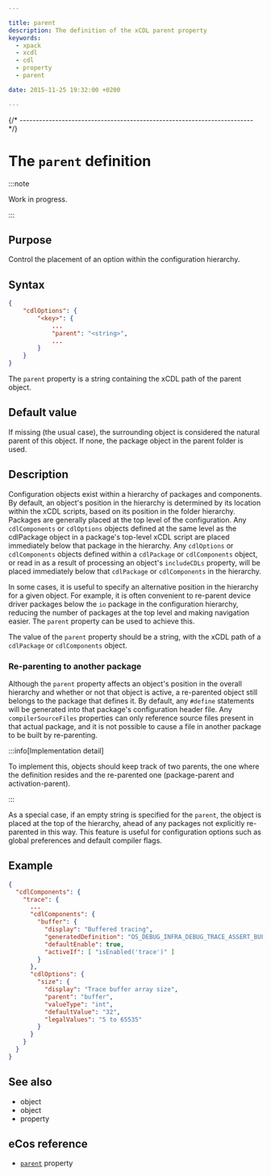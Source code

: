 ```yaml
---

title: parent
description: The definition of the xCDL parent property
keywords:
  - xpack
  - xcdl
  - cdl
  - property
  - parent

date: 2015-11-25 19:32:00 +0200

---
```



{/* ------------------------------------------------------------------------ */}

# The `parent` definition

:::note

Work in progress.

:::

## Purpose

Control the placement of an option within the configuration hierarchy.

## Syntax

```json {5}
{
    "cdlOptions": {
        "<key>": {
            ...
            "parent": "<string>",
            ...
        }
    }
}
```

The `parent` property is a string containing the xCDL path of the parent object.

## Default value

If missing (the usual case), the surrounding object is considered the natural parent of this object. If none, the package object in the parent folder is used.

## Description

Configuration objects exist within a hierarchy of packages and components. By default, an object's position in the hierarchy is determined by its location within the xCDL scripts, based on its position in the folder hierarchy. Packages are generally placed at the top level of the configuration. Any `cdlComponents` or `cdlOptions` objects defined at the same level as the cdlPackage object in a package's top-level xCDL script are placed immediately below that package in the hierarchy. Any `cdlOptions` or `cdlComponents` objects defined within a `cdlPackage` or `cdlComponents` object, or read in as a result of processing an object's `includeCDLs` property, will be placed immediately below that `cdlPackage` or `cdlComponents` in the hierarchy.

In some cases, it is useful to specify an alternative position in the hierarchy for a given object. For example, it is often convenient to re-parent device driver packages below the `io` package in the configuration hierarchy, reducing the number of packages at the top level and making navigation easier. The `parent` property can be used to achieve this.

The value of the `parent` property should be a string, with the xCDL path of a `cdlPackage` or `cdlComponents` object.

### Re-parenting to another package

Although the `parent` property affects an object's position in the overall hierarchy and whether or not that object is active, a re-parented object still belongs to the package that defines it. By default, any `#define` statements will be generated into that package's configuration header file. Any `compilerSourceFiles` properties can only reference source files present in that actual package, and it is not possible to cause a file in another package to be built by re-parenting.

:::info[Implementation detail]

To implement this, objects should keep track of two parents, the one where the definition resides and the re-parented one (package-parent and activation-parent).

:::


As a special case, if an empty string is specified for the `parent`, the object is placed at the top of the hierarchy, ahead of any packages not explicitly re-parented in this way. This feature is useful for configuration options such as global preferences and default compiler flags.

## Example

```json
{
  "cdlComponents": {
    "trace": {
      ...
      "cdlComponents": {
        "buffer": {
          "display": "Buffered tracing",
          "generatedDefinition": "OS_DEBUG_INFRA_DEBUG_TRACE_ASSERT_BUFFER",
          "defaultEnable": true,
          "activeIf": [ "isEnabled('trace')" ]
        }
      },
      "cdlOptions": {
        "size": {
          "display": "Trace buffer array size",
          "parent": "buffer",
          "valueType": "int",
          "defaultValue": "32",
          "legalValues": "5 to 65535"
        }
      }
    }
  }
}
```

## See also

- <MetadataObjectLink name="cdlComponents" /> object
- <MetadataObjectLink name="cdlPackage" /> object
- <MetadataPropertyLink name="includeCDLs" /> property

## eCos reference

- [`parent`](https://ecos.sourceware.org/docs-latest/cdl-guide/ref.parent.html) property
